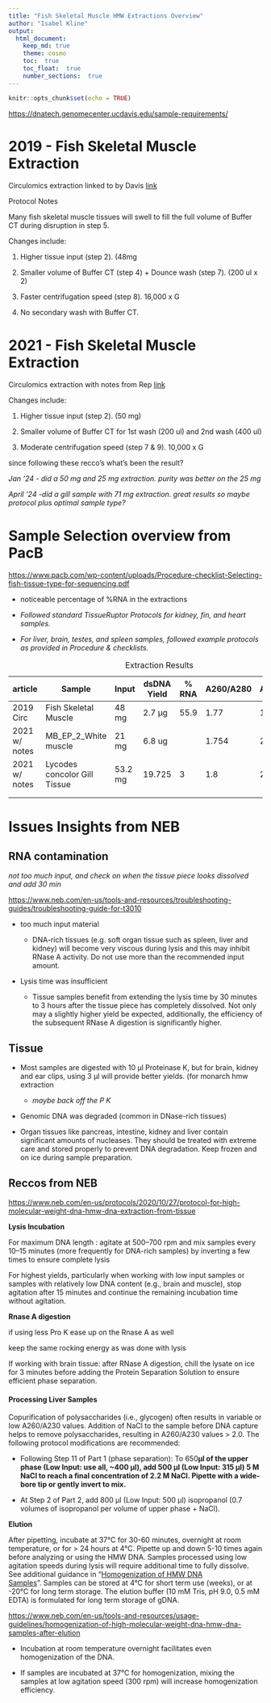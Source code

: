 ```yaml
---
title: "Fish Skeletal Muscle HMW Extractions Overview"
author: "Isabel Kline"
output:  
  html_document:
    keep_md: true
    theme: cosmo
    toc:  true
    toc_float:  true
    number_sections:  true
---
```


```r
knitr::opts_chunk$set(echo = TRUE)
```

<https://dnatech.genomecenter.ucdavis.edu/sample-requirements/>

# 2019 - Fish Skeletal Muscle Extraction

Circulomics extraction linked to by Davis [link](https://15a13b02-7dac-4315-baa5-b3ced1ea969d.filesusr.com/ugd/5518db_5253c0b8d12c4d89931e1efc63696152.pdf?index=true)

Protocol Notes

Many fish skeletal muscle tissues will swell to fill the full volume of Buffer CT during disruption in step 5.

Changes include:

1)  Higher tissue input (step 2). (48mg

2)  Smaller volume of Buffer CT (step 4) + Dounce wash (step 7). (200 ul x 2)

3)  Faster centrifugation speed (step 8). 16,000 x G

4)  No secondary wash with Buffer CT.

# 2021 - Fish Skeletal Muscle Extraction

Circulomics extraction with notes from Rep [link](https://drive.google.com/file/d/1smMY0uxOhxlPnjGG64oUt5MbmyeVj_kr/view)

Changes include:

1)  Higher tissue input (step 2). (50 mg)

2)  Smaller volume of Buffer CT for 1st wash (200 ul) and 2nd wash (400 ul)

3)  Moderate centrifugation speed (step 7 & 9). 10,000 x G

since following these recco's what's been the result?

*Jan '24 - did a 50 mg and 25 mg extraction. purity was better on the 25 mg*

*April '24 -did a gill sample with 71 mg extraction. great results so maybe protocol plus optimal sample type?*

# Sample Selection overview from PacB

<https://www.pacb.com/wp-content/uploads/Procedure-checklist-Selecting-fish-tissue-type-for-sequencing.pdf>

-   noticeable percentage of %RNA in the extractions

-   *Followed standard TissueRuptor Protocols for kidney, fin, and heart samples.*

-   *For liver, brain, testes, and spleen samples, followed example protocols as provided in Procedure & checklists.*

| article       | Sample                       | Input   | dsDNA Yield | \% RNA | A260/A280 | A260/A230 |
|---------------|------------------------------|---------|-------------|--------|-----------|-----------|
| 2019 Circ     | Fish Skeletal Muscle         | 48 mg   | 2.7 μg      | 55.9   | 1.77      | 1.04      |
| 2021 w/ notes | MB_EP_2_White muscle         | 21 mg   | 6.8 ug      |        | 1.754     | 2.073     |
| 2021 w/ notes | Lycodes concolor Gill Tissue | 53.2 mg | 19.725      | 3      | 1.8       | 2.1       |
|               |                              |         |             |        |           |           |
|               |                              |         |             |        |           |           |

: Extraction Results

# Issues Insights from NEB

## RNA contamination

*not too much input, and check on when the tissue piece looks dissolved and add 30 min*

<https://www.neb.com/en-us/tools-and-resources/troubleshooting-guides/troubleshooting-guide-for-t3010>

-   too much input material

    -   DNA-rich tissues (e.g. soft organ tissue such as spleen, liver and kidney) will become very viscous during lysis and this may inhibit RNase A activity. Do not use more than the recommended input amount.

-   Lysis time was insufficient

    -   Tissue samples benefit from extending the lysis time by 30 minutes to 3 hours after the tissue piece has completely dissolved. Not only may a slightly higher yield be expected, additionally, the efficiency of the subsequent RNase A digestion is significantly higher.

## Tissue

-   Most samples are digested with 10 µl Proteinase K, but for brain, kidney and ear clips, using 3 µl will provide better yields. (for monarch hmw extraction

    -   *maybe back off the P K*

-   Genomic DNA was degraded (common in DNase-rich tissues)

-   Organ tissues like pancreas, intestine, kidney and liver contain significant amounts of nucleases. They should be treated with extreme care and stored properly to prevent DNA degradation. Keep frozen and on ice during sample preparation.

## Reccos from NEB

<https://www.neb.com/en-us/protocols/2020/10/27/protocol-for-high-molecular-weight-dna-hmw-dna-extraction-from-tissue>

**Lysis Incubation**

For maximum DNA length : agitate at 500–700 rpm and mix samples every 10–15 minutes (more frequently for DNA-rich samples) by inverting a few times to ensure complete lysis

For highest yields, particularly when working with low input samples or samples with relatively low DNA content (e.g., brain and muscle), stop agitation after 15 minutes and continue the remaining incubation time without agitation.

**Rnase A digestion**

if using less Pro K ease up on the Rnase A as well

keep the same rocking energy as was done with lysis

If working with brain tissue: after RNase A digestion, chill the lysate on ice for 3 minutes before adding the Protein Separation Solution to ensure efficient phase separation.

#### Processing Liver Samples

Copurification of polysaccharides (i.e., glycogen) often results in variable or low A260/A230 values. Addition of NaCl to the sample before DNA capture helps to remove polysaccharides, resulting in A260/A230 values \> 2.0. The following protocol modifications are recommended:

-   Following Step 11 of Part 1 (phase separation): To 650**µl of the upper phase (Low Input: use all, \~400 µl), add 500 µl (Low Input: 315 µl) 5 M NaCl to reach a final concentration of 2.2 M NaCl. Pipette with a wide-bore tip or gently invert to mix.\
    **

-   At Step 2 of Part 2, add 800 µl (Low Input: 500 µl) isopropanol (0.7 volumes of isopropanol per volume of upper phase + NaCl).

**Elution**

After pipetting, incubate at 37°C for 30-60 minutes, overnight at room temperature, or for \> 24 hours at 4°C. Pipette up and down 5-10 times again before analyzing or using the HMW DNA. Samples processed using low agitation speeds during lysis will require additional time to fully dissolve. See additional guidance in “[Homogenization of HMW DNA Samples](https://www.neb.com/en-us/tools-and-resources/usage-guidelines/homogenization-of-high-molecular-weight-dna-hmw-dna-samples-after-elution)”. Samples can be stored at 4°C for short term use (weeks), or at -20°C for long term storage. The elution buffer (10 mM Tris, pH 9.0, 0.5 mM EDTA) is formulated for long term storage of gDNA.

<https://www.neb.com/en-us/tools-and-resources/usage-guidelines/homogenization-of-high-molecular-weight-dna-hmw-dna-samples-after-elution>

-   Incubation at room temperature overnight facilitates even homogenization of the DNA. 

-   If samples are incubated at 37°C for homogenization, mixing the samples at low agitation speed (300 rpm) will increase homogenization efficiency.   
